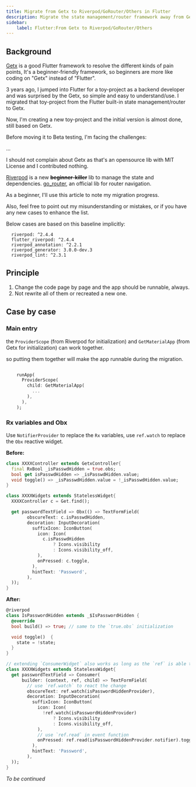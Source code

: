 ```yaml
---
title: Migrate from Getx to Riverpod/GoRouter/Others in Flutter
description: Migrate the state management/router framework away from Getx incrementally
sidebar:
    label: Flutter:From Getx to Riverpod/GoRouter/Others
---
```


## Background
[Getx](https://pub.dev/packages/get) is a good Flutter framework to resolve the different kinds of pain points,
It's a beginner-friendly framework, so beginners are more like coding on "Getx" instead of "Flutter".

3 years ago, I jumped into Flutter for a toy-project as a backend developer and was surprised by the Getx, so simple and easy to understand/use.
I migrated that toy-project from the Flutter built-in state management/router to Getx.

Now, I'm creating a new toy-project and the initial version is almost done, still based on Getx.

Before moving it to Beta testing, I'm facing the challenges:

...

I should not complain about Getx as that's an opensource lib with MIT License and I contributed nothing.

[Riverpod](https://pub.dev/packages/riverpod) is a new ~~**beginner-killer**~~ lib to manage the state and dependencies.
[go_router](https://pub.dev/packages/go_router), an official lib for router navigation.

As a beginner, I'll use this article to note my migration progress.

Also, feel free to point out my misunderstanding or mistakes, or if you have any new cases to enhance the list.

Below cases are based on this baseline implicitly:
```
  riverpod: ^2.4.4
  flutter_riverpod: ^2.4.4
  riverpod_annotation: ^2.2.1
  riverpod_generator: 3.0.0-dev.3
  riverpod_lint: ^2.3.1
```

## Principle
1. Change the code page by page and the app should be runnable, always.
2. Not rewrite all of them or recreated a new one.


## Case by case

### Main entry
the `ProviderScope` (from Riverpod for initialization) and `GetMaterialApp` (from Getx for initialization) can work together.

so putting them together will make the app runnable during the migration.
```dart

    runApp(
      ProviderScope(
        child: GetMaterialApp(
          ...
        ),
      ),
    );
```

### Rx variables and Obx

Use `NotifierProvider` to replace the `Rx` variables,
use `ref.watch` to replace the `Obx` reactive widget.

**Before:**
```dart
class XXXXController extends GetxController{
  final RxBool _isPasswdHidden = true.obs;
  bool get isPasswdHidden => _isPasswdHidden.value;
  void toggle() => _isPasswdHidden.value = !_isPasswdHidden.value;
}

class XXXXWidgets extends StatelessWidget{
  XXXXController c = Get.find();

  get passwordTextField => Obx(() => TextFormField(
        obscureText: c.isPasswdHidden,
        decoration: InputDecoration(
          suffixIcon: IconButton(
            icon: Icon(
              c.isPasswdHidden
                  ? Icons.visibility
                  : Icons.visibility_off,
            ),
            onPressed: c.toggle,
          ),
          hintText: 'Password',
        ),
  ));
}
```

**After:**
```dart
@riverpod
class IsPasswordHidden extends _$IsPasswordHidden {
  @override
  bool build() => true; // same to the `true.obs` initialization

  void toggle()  {
    state = !state;
  }
}

// extending `ConsumerWidget` also works as long as the `ref` is able to refer
class XXXXWidgets extends StatelessWidget{
  get passwordTextField => Consumer(
      builder: (context, ref, child) => TextFormField(
        // use `ref.watch` to react the change
        obscureText: ref.watch(isPasswordHiddenProvider),
        decoration: InputDecoration(
          suffixIcon: IconButton(
            icon: Icon(
              !ref.watch(isPasswordHiddenProvider)
                  ? Icons.visibility
                  : Icons.visibility_off,
            ),
            // use `ref.read` in event function
            onPressed: ref.read(isPasswordHiddenProvider.notifier).toggle
          ),
          hintText: 'Password',
        ),
  ));
}
```

*To be continued*




